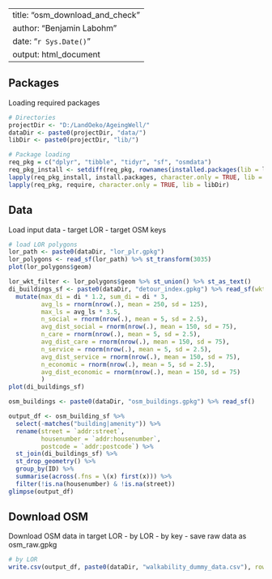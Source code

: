 
---
title: "osm_download_and_check"
author: "Benjamin Labohm"
date: "`r Sys.Date()`"
output: html_document
---

## Packages
Loading required packages

```r
# Directories
projectDir <- "D:/LandOeko/AgeingWell/"
dataDir <- paste0(projectDir, "data/")
libDir <- paste0(projectDir, "lib/")

# Package loading
req_pkg = c("dplyr", "tibble", "tidyr", "sf", "osmdata")
req_pkg_install <- setdiff(req_pkg, rownames(installed.packages(lib = libDir)))
lapply(req_pkg_install, install.packages, character.only = TRUE, lib = libDir)
lapply(req_pkg, require, character.only = TRUE, lib = libDir)


```

## Data
Load input data
- target LOR
- target OSM keys

```r
# load LOR polygons
lor_path <- paste0(dataDir, "lor_plr.gpkg")
lor_polygons <- read_sf(lor_path) %>% st_transform(3035)
plot(lor_polygons$geom)  

lor_wkt_filter <- lor_polygons$geom %>% st_union() %>% st_as_text()
di_buildings_sf <- paste0(dataDir, "detour_index.gpkg") %>% read_sf(wkt_filter = lor_wkt_filter) %>% 
  mutate(max_di = di * 1.2, sum_di = di * 3,
         avg_ls = rnorm(nrow(.), mean = 250, sd = 125),
         max_ls = avg_ls * 3.5,
         n_social = rnorm(nrow(.), mean = 5, sd = 2.5),
         avg_dist_social = rnorm(nrow(.), mean = 150, sd = 75),
         n_care = rnorm(nrow(.), mean = 5, sd = 2.5),
         avg_dist_care = rnorm(nrow(.), mean = 150, sd = 75),
         n_service = rnorm(nrow(.), mean = 5, sd = 2.5),
         avg_dist_service = rnorm(nrow(.), mean = 150, sd = 75),
         n_economic = rnorm(nrow(.), mean = 5, sd = 2.5),
         avg_dist_economic = rnorm(nrow(.), mean = 150, sd = 75)
         )
plot(di_buildings_sf)

osm_buildings <- paste0(dataDir, "osm_buildings.gpkg") %>% read_sf()

output_df <- osm_building_sf %>% 
  select(-matches("building|amenity")) %>% 
  rename(street = `addr:street`, 
         housenumber = `addr:housenumber`,
         postcode = `addr:postcode`) %>% 
  st_join(di_buildings_sf) %>%  
  st_drop_geometry() %>% 
  group_by(ID) %>% 
  summarise(across(.fns = \(x) first(x))) %>% 
  filter(!is.na(housenumber) & !is.na(street))
glimpse(output_df)
```

## Download OSM
Download OSM data in target LOR
- by LOR
- by key
- save raw data as osm_raw.gpkg

```r
# by LOR
write.csv(output_df, paste0(dataDir, "walkability_dummy_data.csv"), row.names = FALSE)

```
